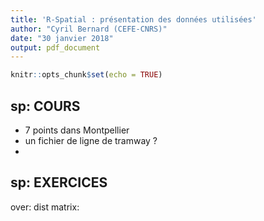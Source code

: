```yaml
---
title: 'R-Spatial : présentation des données utilisées'
author: "Cyril Bernard (CEFE-CNRS)"
date: "30 janvier 2018"
output: pdf_document
---
```


```r
knitr::opts_chunk$set(echo = TRUE)
```

## sp: COURS
- 7 points dans Montpellier
- un fichier de ligne de tramway ?
- 

## sp: EXERCICES

over:
dist matrix:
